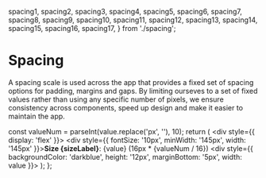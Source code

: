 <Meta title="Spacing" />

  spacing1,
  spacing2,
  spacing3,
  spacing4,
  spacing5,
  spacing6,
  spacing7,
  spacing8,
  spacing9,
  spacing10,
  spacing11,
  spacing12,
  spacing13,
  spacing14,
  spacing15,
  spacing16,
  spacing17,
} from './spacing';

# Spacing

A spacing scale is used across the app that provides a fixed set of spacing options for padding, margins and gaps. By limiting ourseves to a set of fixed values rather than using any specific number of pixels, we ensure consistency across components, speed up design and make it easier to maintain the app.

  const valueNum = parseInt(value.replace('px', ''), 10);
  return (
    <div style={{ display: 'flex' }}>
      <div style={{
        fontSize: '10px',
        minWidth: '145px',
        width: '145px'
      }}><strong>Size {sizeLabel}</strong>: {value} (16px * {valueNum / 16})</div>
      <div style={{
        backgroundColor: 'darkblue',
        height: '12px',
        marginBottom: '5px',
        width: value
      }}></div>
    </div>
  );
};

<Space sizeLabel="1" value={spacing1} />
<Space sizeLabel="2" value={spacing2} />
<Space sizeLabel="3" value={spacing3} />
<Space sizeLabel="4" value={spacing4} />
<Space sizeLabel="5" value={spacing5} />
<Space sizeLabel="6" value={spacing6} />
<Space sizeLabel="7" value={spacing7} />
<Space sizeLabel="8" value={spacing8} />
<Space sizeLabel="9" value={spacing9} />
<Space sizeLabel="10" value={spacing10} />
<Space sizeLabel="11" value={spacing11} />
<Space sizeLabel="12" value={spacing12} />
<Space sizeLabel="13" value={spacing13} />
<Space sizeLabel="14" value={spacing14} />
<Space sizeLabel="15" value={spacing15} />
<Space sizeLabel="16" value={spacing16} />
<Space sizeLabel="17" value={spacing17} />
